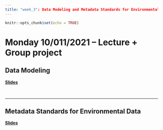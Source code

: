```yaml
---
title: "week_3": Data Modeling and Metadata Standards for Environmental Data
---
```


```r
knitr::opts_chunk$set(echo = TRUE)
```


# Monday 10/011/2021 -- Lecture + Group project

## Data Modeling

**[Slides](https://brunj7.github.io/EDS-213-metadata/slides/data_modeling.html)**

<br>


---




## Metadata Standards for Environmental Data

**[Slides](https://brunj7.github.io/EDS-213-metadata/slides/metadata.html)**

<br>



